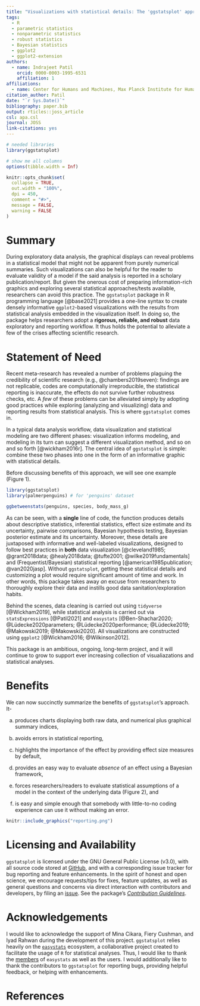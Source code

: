 ```yaml
---
title: "Visualizations with statistical details: The 'ggstatsplot' approach"
tags:
  - R
  - parametric statistics
  - nonparametric statistics
  - robust statistics
  - Bayesian statistics
  - ggplot2
  - ggplot2-extension
authors:
  - name: Indrajeet Patil
    orcid: 0000-0003-1995-6531
    affiliation: 1
affiliations:
  - name: Center for Humans and Machines, Max Planck Institute for Human Development, Berlin, Germany
citation_author: Patil
date: "`r Sys.Date()`"
bibliography: paper.bib
output: rticles::joss_article
csl: apa.csl
journal: JOSS
link-citations: yes
---
```


```r
# needed libraries
library(ggstatsplot)

# show me all columns
options(tibble.width = Inf)

knitr::opts_chunk$set(
  collapse = TRUE,
  out.width = "100%",
  dpi = 450,
  comment = "#>",
  message = FALSE,
  warning = FALSE
)
```

# Summary

During exploratory data analysis, the graphical displays can reveal problems in
a statistical model that might not be apparent from purely numerical summaries.
Such visualizations can also be helpful for the reader to evaluate validity of a
model if the said analysis is reported in a scholary publication/report. But
given the onerous cost of preparing information-rich graphics and exploring
several statistical approaches/tests available, researchers can avoid this
practice. The `ggstatsplot` package in R programming language [@base2021]
provides a one-line syntax to create densely informative `ggplot2`-based
visualizations with the results from statistical analysis embedded in the
visualization itself. In doing so, the package helps researchers adopt a
**rigorous, reliable, and robust** data exploratory and reporting workflow. It
thus holds the potential to alleviate a few of the crises affecting scientific
research.

# Statement of Need

Recent meta-research has revealed a number of problems plaguing the credibility
of scientific research (e.g., @chambers2019seven): findings are not replicable,
codes are computationally irreproducible, the statistical reporting is
inaccurate, the effects do not survive further robustness checks, etc. A *few*
of these problems can be alleviated simply by adopting good practices while
exploring (analyzing and visualizing) data and reporting results from
statistical analysis. This is where `ggstatsplot` comes in.

In a typical data analysis workflow, data visualization and statistical modeling
are two different phases: visualization informs modeling, and modeling in its
turn can suggest a different visualization method, and so on and so forth
[@wickham2016r]. The central idea of `ggstatsplot` is simple: combine these two
phases into one in the form of an informative graphic with statistical details.

Before discussing benefits of this approach, we will see one example (Figure 1).

```r
library(ggstatsplot)
library(palmerpenguins) # for 'penguins' dataset

ggbetweenstats(penguins, species, body_mass_g)
```

As can be seen, with a **single** line of code, the function produces details
about descriptive statistics, inferential statistics, effect size estimate and
its uncertainty, pairwise comparisons, Bayesian hypothesis testing, Bayesian
posterior estimate and its uncertainty. Moreover, these details are juxtaposed
with informative and well-labeled visualizations, designed to follow best
practices in **both** data visualization [@cleveland1985; @grant2018data;
@healy2018data; @tufte2001; @wilke2019fundamentals] and (Frequentist/Bayesian)
statistical reporting [@american1985publication; @van2020jasp]. Without
`ggstatsplot`, getting these statistical details and customizing a plot would
require significant amount of time and work. In other words, this package takes
away *an* excuse from researchers to thoroughly explore their data and instills
good data sanitation/exploration habits.

Behind the scenes, data cleaning is carried out using `tidyverse`
[@Wickham2019], while statistical analysis is carried out via `statsExpressions`
[@Patil2021] and `easystats` [@Ben-Shachar2020; @Lüdecke2020parameters;
@Lüdecke2020performance; @Lüdecke2019; @Makowski2019; @Makowski2020]. All
visualizations are constructed using `ggplot2` [@Wickham2016; @Wilkinson2012].

This package is an ambitious, ongoing, long-term project, and it will continue
to grow to support ever increasing collection of visualiazations and statistical
analyses.

# Benefits

We can now succinctly summarize the benefits of `ggstatsplot`'s approach. It-

a. produces charts displaying both raw data, and numerical plus graphical
   summary indices,

b. avoids errors in statistical reporting,

c. highlights the importance of the effect by providing effect size measures by
   default,

d. provides an easy way to evaluate *absence* of an effect using a Bayesian
   framework,

e. forces researchers/readers to evaluate statistical assumptions of a model in the
   context of the underlying data (Figure 2), and

f. is easy and simple enough that somebody with little-to-no coding experience
   can use it without making an error.

```r
knitr::include_graphics("reporting.png")
```

# Licensing and Availability

`ggstatsplot` is licensed under the GNU General Public License (v3.0), with all
source code stored at [GitHub](https://github.com/IndrajeetPatil/ggstatsplot/),
and with a corresponding issue tracker for bug reporting and feature
enhancements. In the spirit of honest and open science, we encourage
requests/tips for fixes, feature updates, as well as general questions and
concerns via direct interaction with contributors and developers, by filing an
[issue](https://github.com/IndrajeetPatil/ggstatsplot/issues). See the package's
[*Contribution
Guidelines*](https://indrajeetpatil.github.io/ggstatsplot/CONTRIBUTING.html).

# Acknowledgements

I would like to acknowledge the support of Mina Cikara, Fiery Cushman, and Iyad
Rahwan during the development of this project. `ggstatsplot` relies heavily on
the [`easystats`](https://github.com/easystats/easystats) ecosystem, a
collaborative project created to facilitate the usage of `R` for statistical
analyses. Thus, I would like to thank the
[members](https://github.com/orgs/easystats/people) of `easystats` as well as
the users. I would additionally like to thank the contributors to `ggstatsplot`
for reporting bugs, providing helpful feedback, or helping with enhancements.

# References

